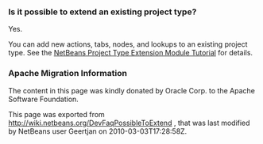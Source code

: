 <!--

    Licensed to the Apache Software Foundation (ASF) under one
    or more contributor license agreements.  See the NOTICE file
    distributed with this work for additional information
    regarding copyright ownership.  The ASF licenses this file
    to you under the Apache License, Version 2.0 (the
    "License"); you may not use this file except in compliance
    with the License.  You may obtain a copy of the License at

      http://www.apache.org/licenses/LICENSE-2.0

    Unless required by applicable law or agreed to in writing,
    software distributed under the License is distributed on an
    "AS IS" BASIS, WITHOUT WARRANTIES OR CONDITIONS OF ANY
    KIND, either express or implied.  See the License for the
    specific language governing permissions and limitations
    under the License.

-->
===Is it possible to extend an existing project type?===

Yes.

You can add new actions, tabs, nodes, and lookups to an existing project type. See the [http://platform.netbeans.org/tutorials/nbm-projectextension.html NetBeans Project Type Extension Module Tutorial] for details.

===Apache Migration Information===

The content in this page was kindly donated by Oracle Corp. to the
Apache Software Foundation.

This page was exported from http://wiki.netbeans.org/DevFaqPossibleToExtend , 
that was last modified by NetBeans user Geertjan 
on 2010-03-03T17:28:58Z.

